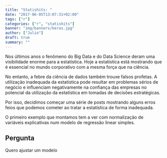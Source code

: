 ```yaml
---
title: "Statishits: "
date: "2017-06-05T13:07:31+02:00"
tags: ["r"]
categories: ["r", "statishits"]
banner: "img/banners/keras.jpg"
author: ["Julio"]
draft: true
summary: ""
---
```


Nos últimos anos o fenômeno do Big Data e do Data Science deram uma visibilidade enorme para a estatística. Hoje a estatística está mostrando que é essencial no mundo corporativo com a mesma força que na ciência.

No entanto, a febre da ciência de dados também trouxe falsos profetas. A utilização inadequada da estatística pode resultar em problemas sérios de negócio e influenciam negativamente na confiança das empresas no potencial da utilização da estatística em tomadas de decisões estratégicas.

Por isso, decidimos começar uma série de posts mostrando alguns erros feios que podemos cometer ao tratar a estatística de forma inadequada. 

O primeiro exemplo que montamos tem a ver com normalização de variáveis explicativas num modelo de regressão linear simples.

## Pergunta

Quero ajustar um modelo
